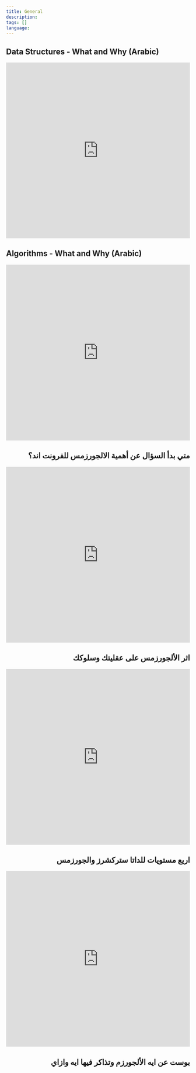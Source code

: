 ```yaml
---
title: General
description:
tags: []
language:
---
```



## Data Structures - What and Why (Arabic)

<iframe width="100%" height="480" src="https://www.youtube.com/embed/N-vU8VZ5ukA?list=PLPt2dINI2MIZX2EtY81WI-lDkvhKziLKM" title="Data Structures - What and Why (Arabic)" frameborder="0" allow="accelerometer; autoplay; clipboard-write; encrypted-media; gyroscope; picture-in-picture; web-share" allowfullscreen></iframe>

## Algorithms - What and Why (Arabic)

<iframe width="100%" height="480" src="https://www.youtube.com/embed/mURktueKdmU" title="Algorithms - What and Why (Arabic)" frameborder="0" allow="accelerometer; autoplay; clipboard-write; encrypted-media; gyroscope; picture-in-picture; web-share" allowfullscreen></iframe>

<div dir="rtl">

## متي بدأ السؤال عن أهمية الالجورزمس للفرونت اند؟

<iframe width="100%" height="480" src="https://www.youtube.com/embed/w0-Lg5F4YrA?list=PLPt2dINI2MIbovkDIgoZ53wxP_526Wa_R" title="Shorts  متي بدأ السؤال عن أهمية الالجورزمس للفرونت اند؟" frameborder="0" allow="accelerometer; autoplay; clipboard-write; encrypted-media; gyroscope; picture-in-picture; web-share" allowfullscreen></iframe>

## اثر الألجورزمس على عقليتك وسلوكك

<iframe width="100%" height="480" src="https://www.youtube.com/embed/-oORn0GOWe4?list=PLPt2dINI2MIbovkDIgoZ53wxP_526Wa_R" title="Shorts اثر الألجورزمس على عقليتك وسلوكك" frameborder="0" allow="accelerometer; autoplay; clipboard-write; encrypted-media; gyroscope; picture-in-picture; web-share" allowfullscreen></iframe>

## اربع مستويات للداتا ستركشرز والجورزمس

<iframe width="100%" height="480" src="https://www.youtube.com/embed/YwkEC_zhBp4?list=PLPt2dINI2MIbovkDIgoZ53wxP_526Wa_R" title="Shorts اربع مستويات للداتا ستركشرز والجورزمس" frameborder="0" allow="accelerometer; autoplay; clipboard-write; encrypted-media; gyroscope; picture-in-picture; web-share" allowfullscreen></iframe>

## بوست عن ايه الألجورزم وتذاكر فيها ايه وازاي

<Cards>
	<Card title="لينك البوست" href="https://www.facebook.com/groups/cseknowledgeexchange/posts/4851780008250236/" />
</Cards>

</div>
